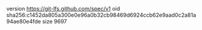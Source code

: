 version https://git-lfs.github.com/spec/v1
oid sha256:c1452da805a300e0e96a0b32cb98469d6924ccb62e9aad0c2a81a94ae80e4fde
size 9697
